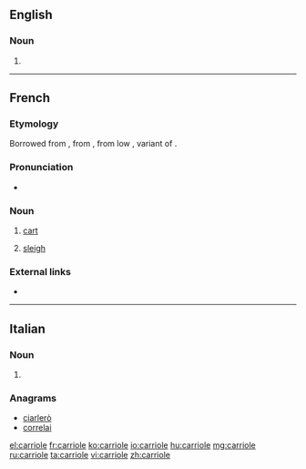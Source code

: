 ==English==

===Noun===
{{en-noun}}

# {{alternative spelling of|cariole|lang=en}}

----

==French==

===Etymology===
Borrowed from {{etyl|pro|fr}} {{m|pro|carriola}}, from {{m|pro|carri||chariot}}, from low {{etyl|la|fr}} {{m|la||*carreum}}, variant of {{m|la|carrus}}.

===Pronunciation===
* {{IPA|/kaʁjɔl/|lang=fr}}

===Noun===
{{fr-noun|f}}

# [[cart]]
# {{label|fr|Canada}} [[sleigh]]

===External links===
* {{R:TLFi}}

----

==Italian==

===Noun===
{{head|it|noun plural form|g=f}}

# {{plural of|carriola|lang=it}}

===Anagrams===
* [[ciarlerò#Italian|ciarlerò]]
* [[correlai#Italian|correlai]]

[[el:carriole]]
[[fr:carriole]]
[[ko:carriole]]
[[io:carriole]]
[[hu:carriole]]
[[mg:carriole]]
[[ru:carriole]]
[[ta:carriole]]
[[vi:carriole]]
[[zh:carriole]]